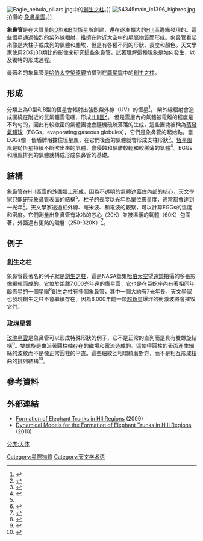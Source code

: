 {{For|象的長鼻|象#象鼻}}

{{Cleanup-jargon|time=2022-05-15T01:59:16+00:00}}
[[Image:Eagle_nebula_pillars.jpg|thumb]]中的[[創生之柱|創生之柱]]。]]
[[Image:54345main_ic1396_highres.jpg|thumb]]拍攝的 [[象鼻星雲|象鼻星雲]]。]]

'''象鼻管'''是在大質量的[[恆星分類#O型|O型]]和[[恆星分類#B型|B型恆星]]所創建，還在逐漸擴大的[[電離氫區|H II區]]邊緣發現的。這些恆星通過強烈的紫外線輻射，推擠在附近太空中的[[星際物質|星際物質]]而形成。象鼻管看起來像是大柱子或成列的氣體和塵埃，但是有各種不同的形狀、長度和顏色。天文學家使用2D和3D類比的影像來研究這些象鼻管，試著理解這種現象是如何發生，以及獨特的形成過程。

最著名的象鼻管是[[哈伯太空望遠鏡|哈伯太空望遠鏡]]拍攝到在[[鷹星雲|鷹星雲]]中的[[創生之柱|創生之柱]]。

== 形成 ==
分類上為O型和B型的恆星會輻射出強烈紫外線（UV）的恆星<ref>{{cite web|title=Stellar Spectral Types|url=http://hyperphysics.phy-astr.gsu.edu/hbase/starlog/staspe.html|accessdate=2014-02-14|archive-date=2009-01-02|archive-url=https://web.archive.org/web/20090102042431/http://hyperphysics.phy-astr.gsu.edu/HBASE/starlog/staspe.html|dead-url=yes}}</ref>，  紫外線輻射會造成圍繞在附近的氫氣體雲電哩，形成[[電離氫區|H II區]]<ref>{{cite web|last=Nave|first=Carl|title=H II Regions|url=http://hyperphysics.phy-astr.gsu.edu/hbase/starlog/h2reg.html|accessdate=2014-02-14|archive-date=2014-10-24|archive-url=https://web.archive.org/web/20141024014558/http://hyperphysics.phy-astr.gsu.edu/hbase/starlog/h2reg.html|dead-url=no}}</ref>。  但是雲層內的氣體被電離的程度是不均勻的，因此有較緻密的氣體團塊會隨機疏疏落落的生成，這些團塊被稱為[[蒸發氣體球|蒸發氣體球]]（EGGs，evaporating gaseous globules），它們是象鼻管的起始點。當EGGs像一個盾牌阻擋住恆星風，在它們後面的氣體就會形成支柱形狀<ref>{{cite web|last=Dudley|first=W.|title=Diffuse Interstellar Bonds|url=http://www.csa.com/discoveryguides/bands/visual.php|accessdate=2014-02-14|archive-date=2011-11-07|archive-url=https://web.archive.org/web/20111107234800/http://www.csa.com/discoveryguides/bands/visual.php|dead-url=no}}</ref>。[[恆星風|恆星風]]風是從恆星持續不斷吹出來的氣體，會侵蝕和驅離較輕和較稀薄的氣體<ref>{{cite web|last=Peripatus|first=Chris|title=Stellar Winds|url=http://www.peripatus.gen.nz/astronomy/stewin.html|deadurl=yes|archiveurl=https://web.archive.org/web/20111111075448/http://www.peripatus.gen.nz/Astronomy/SteWin.html|archivedate=2011-11-11|access-date=2014-02-14}}</ref>。EGGs和順風排列的氣體就構成形成象鼻管的基礎。

== 結構 ==
象鼻管在H II區雲的外圍牆上形成，因為不透明的氣體遮蓋住內部的核心，天文學家只能研究象鼻管表面的結構<ref name="mackey"/>。柱子的長度以光年為單位來量度，通常都會達到一光年<ref>{{cite web|last=Whitlock|first=Laura|title=What is a light year and how is it used?|url=http://starchild.gsfc.nasa.gov/docs/StarChild/questions/question19.html|accessdate=2014-02-14|archive-date=2014-01-29|archive-url=https://web.archive.org/web/20140129215200/http://starchild.gsfc.nasa.gov/docs/StarChild/questions/question19.html|dead-url=no}}</ref>。天文學家透過紅外線、毫米波、和電波的觀察，可以計算EGGs的溫度和密度。它們測量出象鼻管有冰冷的芯心（20K）並被溫暖的氣體（60K）包圍著，外面還有更熱的殼層（250-320K）<ref name="mackey">{{cite web|last=Mackey|first=Jonathon|title=Dynamical models for the formation of elephant trunks in H ii regions|url=http://starchild.gsfc.nasa.gov/docs/StarChild/questions/question19.html|accessdate=2014-02-14|archive-date=2014-01-29|archive-url=https://web.archive.org/web/20140129215200/http://starchild.gsfc.nasa.gov/docs/StarChild/questions/question19.html|dead-url=no}}</ref>。

== 例子 ==

=== 創生之柱 ===	
{{main|創生之柱}}
象鼻管最著名的例子就是[[創生之柱|創生之柱]]，這是NASA彙集[[哈伯太空望遠鏡|哈伯太空望遠鏡]]拍攝的多張影像編輯而成的。它位於距離7,000光年遠的[[鷹星雲|鷹星雲]]，它也是在[[巨蛇座|巨蛇座]]內有著相同年齡恆星的一個星團<ref>{{cite web|last=Hester|first=J.|title=Gas Pillars in the Eagle Nebula (M16): Pillars of Creation in a Star-Forming Region|url=http://hubblesite.org/newscenter/archive/releases/1995/44/image/a/|accessdate=2014-02-14|archive-date=2016-12-11|archive-url=https://web.archive.org/web/20161211190816/http://hubblesite.org/newscenter/archive/releases/1995/44/image/a/|dead-url=no}}</ref>創生之柱有多個象鼻管，其中一個大約有7光年長。天文學家也發現創生之柱不會繼續存在，因為6,000年前一顆[[超新星|超新星]]爆炸的衝激波將會摧毀它們。

=== 玫瑰星雲 ===
{{main|玫瑰星雲}}
[[玫瑰星雲|玫瑰星雲]]是象鼻管可以形成特殊形狀的例子，它不是正常的直列而是具有雙螺旋結構<ref>{{cite web|last=G|first=Gahm|title=Formation of Twisted Elephant Trunks in the Rosette Nebula|url=http://adsabs.harvard.edu/abs/2002Ap%26SS.280..405C|accessdate=2014-02-14|archive-date=2017-06-12|archive-url=https://web.archive.org/web/20170612143701/http://adsabs.harvard.edu/abs/2002Ap%26SS.280..405C|dead-url=no}}</ref>。雙螺旋是由沿著圓柱軸存在的磁場和電流造成的。這使得圓柱的表面產生細絲的波紋而不是像正常圓柱的平直。這些細紋互相環繞著對方，而不是相互形成扭曲的排列結構<ref>{{cite web|last=Carlqvist|first=Per|title=Helical structures in a Rosette elephant trunk|url=http://articles.adsabs.harvard.edu/cgi-bin/nph-iarticle_query?bibcode=1998A%26A...332L...5C&db_key=AST&page_ind=0&data_type=GIF&type=SCREEN_VIEW&classic=YES}}</ref>。

== 參考資料 ==
{{reflist}}

== 外部連結 ==
* [http://www.astro.uni-bonn.de/~jmackey/elephant.html Formation of Elephant Trunks in HII Regions]{{Wayback|url=http://www.astro.uni-bonn.de/~jmackey/elephant.html |date=20110926225008 }} (2009)
* [http://arxiv.org/abs/0912.1499 Dynamical Models for the Formation of Elephant Trunks in H II Regions] (2010)

[[Category:星際物質|Category:星際物質]]
[[Category:天文学术语|Category:天文学术语]]
[[分类:天体|分类:天体]]